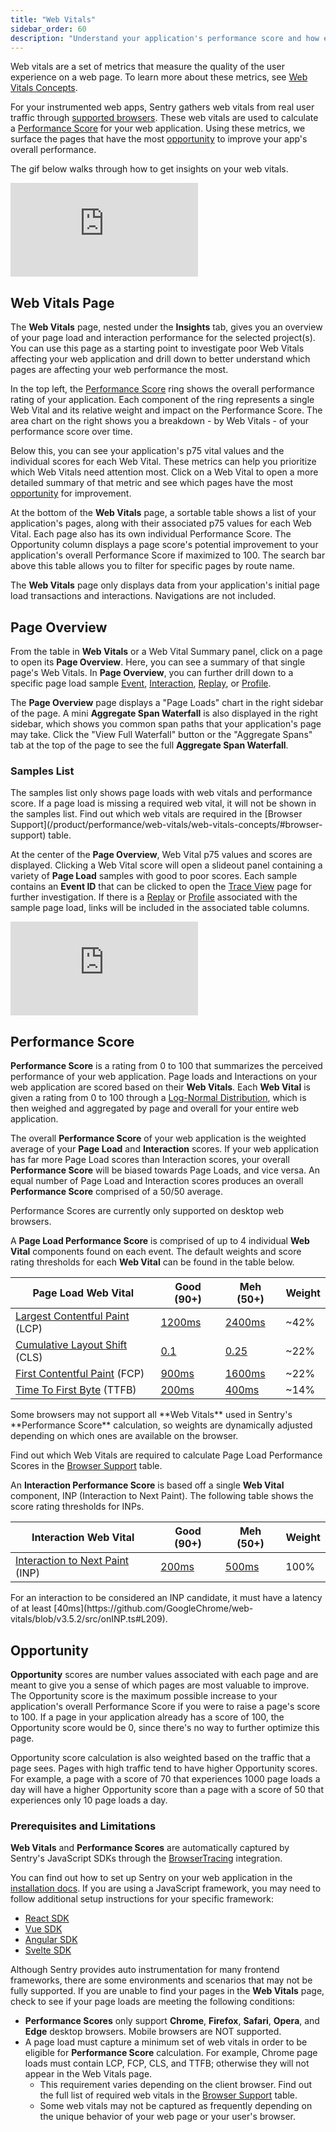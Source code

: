 ```yaml
---
title: "Web Vitals"
sidebar_order: 60
description: "Understand your application's performance score and how each web vital contributes to it. Drill in to explore opportunities to improve your app's overall performance."
---
```


<Include name="feature-available-for-plan-business.mdx" />

Web vitals are a set of metrics that measure the quality of the user experience on a web page. To learn more about these metrics, see [Web Vitals Concepts](/product/insights/web-vitals/web-vitals-concepts/).

For your instrumented web apps, Sentry gathers web vitals from real user traffic through [supported browsers](web-vitals-concepts/#browser-support). These web vitals are used to calculate a [Performance Score](#performance-score) for your web application. Using these metrics, we surface the pages that have the most [opportunity](#opportunity) to improve your app's overall performance.

The gif below walks through how to get insights on your web vitals.

<div style={{"height":"0px","paddingBottom":"calc(56.9796% + 41px)","position":"relative"}}>
  <iframe
    src="https://demo.arcade.software/pSDa9dkXo1yB4HIuGVuz?embed"
    frameborder="0"
    loading="lazy"
    webkitallowfullscreen
    mozallowfullscreen
    allowfullscreen
    allow="fullscreen;"
    style={{"colorScheme":"light","height":"100%","left":"0px","position":"absolute","top":"0px","width":"100%"}}
  ></iframe>
</div>

## Web Vitals Page

The **Web Vitals** page, nested under the **Insights** tab, gives you an overview of your page load and interaction performance for the selected project(s). You can use this page as a starting point to investigate poor Web Vitals affecting your web application and drill down to better understand which pages are affecting your web performance the most.

In the top left, the [Performance Score](#performance-score) ring shows the overall performance rating of your application. Each component of the ring represents a single Web Vital and its relative weight and impact on the Performance Score. The area chart on the right shows you a breakdown - by Web Vitals - of your performance score over time.

Below this, you can see your application's p75 vital values and the individual scores for each Web Vital. These metrics can help you prioritize which Web Vitals need attention most. Click on a Web Vital to open a more detailed summary of that metric and see which pages have the most [opportunity](#opportunity) for improvement.

At the bottom of the **Web Vitals** page, a sortable table shows a list of your application's pages, along with their associated p75 values for each Web Vital. Each page also has its own individual Performance Score. The Opportunity column displays a page score's potential improvement to your application's overall Performance Score if maximized to 100. The search bar above this table allows you to filter for specific pages by route name.

<Note>

The **Web Vitals** page only displays data from your application's initial page load transactions and interactions. Navigations are not included.

</Note>

## Page Overview

From the table in **Web Vitals** or a Web Vital Summary panel, click on a page to open its **Page Overview**. Here, you can see a summary of that single page's Web Vitals. In **Page Overview**, you can further drill down to a specific page load sample [Event](/concepts/key-terms/tracing/trace-view/), [Interaction](/product/insights/web-vitals/web-vitals-concepts/#interaction-to-next-paint-inp), [Replay](/product/explore/session-replay/), or [Profile](/product/explore/profiling/).

The **Page Overview** page displays a "Page Loads" chart in the right sidebar of the page. A mini **Aggregate Span Waterfall** is also displayed in the right sidebar, which shows you common span paths that your application's page may take. Click the "View Full Waterfall" button or the "Aggregate Spans" tab at the top of the page to see the full **Aggregate Span Waterfall**.

### Samples List

<Note>
The samples list only shows page loads with web vitals and performance score. If a page load is missing a required web vital, it will not be shown in the samples list. Find out which web vitals are required in the [Browser Support](/product/performance/web-vitals/web-vitals-concepts/#browser-support) table.
</Note>

At the center of the **Page Overview**, Web Vital p75 values and scores are displayed. Clicking a Web Vital score will open a slideout panel containing a variety of **Page Load** samples with good to poor scores. Each sample contains an **Event ID** that can be clicked to open the [Trace View](/concepts/key-terms/tracing/trace-view/#product-walkthrough-trace-details-page) page for further investigation. If there is a [Replay](/product/session-replay/) or [Profile](/product/profiling/) associated with the sample page load, links will be included in the associated table columns.

<div style={{"height":"0px","paddingBottom":"calc(56.9796% + 41px)","position":"relative"}}>
  <iframe
    src="https://demo.arcade.software/rFtiXFfPG1CX1QcrgdSf?embed"
    frameborder="0"
    loading="lazy"
    webkitallowfullscreen
    mozallowfullscreen
    allowfullscreen
    allow="fullscreen;"
    style={{position: 'absolute', top: 0, left: 0, width: '100%', height: '100%', colorScheme: 'light'}}
  ></iframe>
</div>

## Performance Score

**Performance Score** is a rating from 0 to 100 that summarizes the perceived performance of your web application. Page loads and Interactions on your web application are scored based on their **Web Vitals**. Each **Web Vital** is given a rating from 0 to 100 through a [Log-Normal Distribution](https://www.desmos.com/calculator/o98tbeyt1t), which is then weighed and aggregated by page and overall for your entire web application.

The overall **Performance Score** of your web application is the weighted average of your **Page Load** and **Interaction** scores. If your web application has far more Page Load scores than Interaction scores, your overall **Performance Score** will be biased towards Page Loads, and vice versa. An equal number of Page Load and Interaction scores produces an overall **Performance Score** comprised of a 50/50 average.

<Note>
Performance Scores are currently only supported on desktop web browsers.
</Note>

A **Page Load Performance Score** is comprised of up to 4 individual **Web Vital** components found on each event. The default weights and score rating thresholds for each **Web Vital** can be found in the table below.

| Page Load Web Vital                                             | Good (90+)                                             | Meh (50+)                                              | Weight |
| --------------------------------------------------------------- | ------------------------------------------------------ | ------------------------------------------------------ | ------ |
| [Largest Contentful Paint](/product/insights/web-vitals/web-vitals-concepts/#largest-contentful-paint-lcp) (LCP) | [1200ms](https://www.desmos.com/calculator/ejhjazajbd) | [2400ms](https://www.desmos.com/calculator/ejhjazajbd) | ~42%   |
| [Cumulative Layout Shift](/product/insights/web-vitals/web-vitals-concepts/#cumulative-layout-shift-cls) (CLS)   | [0.1](https://www.desmos.com/calculator/irdoqfftdf)    | [0.25](https://www.desmos.com/calculator/irdoqfftdf)   | ~22%   |
| [First Contentful Paint](/product/insights/web-vitals/web-vitals-concepts/#first-contentful-paint-fcp) (FCP)     | [900ms](https://www.desmos.com/calculator/gcxbiypuuh)  | [1600ms](https://www.desmos.com/calculator/gcxbiypuuh) | ~22%   |
| [Time To First Byte](/product/insights/web-vitals/web-vitals-concepts/#time-to-first-byte-ttfb) (TTFB)           | [200ms](https://www.desmos.com/calculator/ykzahw9goi)  | [400ms](https://www.desmos.com/calculator/ykzahw9goi)  | ~14%   |

<Note>
Some browsers may not support all **Web Vitals** used in Sentry's **Performance Score** calculation, so weights are dynamically adjusted depending on which ones are available on the browser.

Find out which Web Vitals are required to calculate Page Load Performance Scores in the [Browser Support](/product/insights/web-vitals/web-vitals-concepts/#browser-support) table.
</Note>

An **Interaction Performance Score** is based off a single **Web Vital** component, INP (Interaction to Next Paint). The following table shows the score rating thresholds for INPs.

| Interaction Web Vital                                             | Good (90+)                                           | Meh (50+)                                              | Weight |
| --------------------------------------------------------------- | ------------------------------------------------------ | ------------------------------------------------------ | ------ |
| [Interaction to Next Paint](/product/insights/web-vitals/web-vitals-concepts/#interaction-to-next-paint-inp) (INP)   | [200ms](https://www.desmos.com/calculator/jaqxodpx8d)  | [500ms](https://www.desmos.com/calculator/jaqxodpx8d)  | 100%   |

<Note>
For an interaction to be considered an INP candidate, it must have a latency of at least [40ms](https://github.com/GoogleChrome/web-vitals/blob/v3.5.2/src/onINP.ts#L209).
</Note>

## Opportunity

**Opportunity** scores are number values associated with each page and are meant to give you a sense of which pages are most valuable to improve. The Opportunity score is the maximum possible increase to your application's overall Performance Score if you were to raise a page's score to 100. If a page in your application already has a score of 100, the Opportunity score would be 0, since there's no way to further optimize this page.

Opportunity score calculation is also weighted based on the traffic that a page sees. Pages with high traffic tend to have higher Opportunity scores. For example, a page with a score of 70 that experiences 1000 page loads a day will have a higher Opportunity score than a page with a score of 50 that experiences only 10 page loads a day.

### Prerequisites and Limitations

**Web Vitals** and **Performance Scores** are automatically captured by Sentry's JavaScript SDKs through the [BrowserTracing](/platforms/javascript/configuration/integrations/browsertracing/) integration.

You can find out how to set up Sentry on your web application in the [installation docs](/platforms/javascript/). If you are using a JavaScript framework, you may need to follow additional setup instructions for your specific framework:

- [React SDK](/platforms/javascript/guides/react/)
- [Vue SDK](/platforms/javascript/guides/vue/)
- [Angular SDK](/platforms/javascript/guides/angular/)
- [Svelte SDK](/platforms/javascript/guides/svelte/)

Although Sentry provides auto instrumentation for many frontend frameworks, there are some environments and scenarios that may not be fully supported. If you are unable to find your pages in the **Web Vitals** page, check to see if your page loads are meeting the following conditions:

- **Performance Scores** only support **Chrome**, **Firefox**, **Safari**, **Opera**, and **Edge** desktop browsers. Mobile browsers are NOT supported.
- A page load must capture a minimum set of web vitals in order to be eligible for **Performance Score** calculation. For example, Chrome page loads must contain LCP, FCP, CLS, and TTFB; otherwise they will not appear in the Web Vitals page.
    - This requirement varies depending on the client browser. Find out the full list of required web vitals in the [Browser Support](/product/insights/web-vitals/web-vitals-concepts/#browser-support) table.
    - Some web vitals may not be captured as frequently depending on the unique behavior of your web page or your user's browser.
